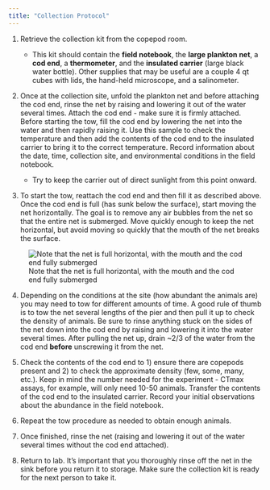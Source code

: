```yaml
---
title: "Collection Protocol"
---
```


1.  Retrieve the collection kit from the copepod room.

    -   This kit should contain the **field notebook**, the **large plankton net**, a **cod end**, a **thermometer**, and the **insulated carrier** (large black water bottle). Other supplies that may be useful are a couple 4 qt cubes with lids, the hand-held microscope, and a salinometer.

2.  Once at the collection site, unfold the plankton net and before attaching the cod end, rinse the net by raising and lowering it out of the water several times. Attach the cod end - make sure it is firmly attached. Before starting the tow, fill the cod end by lowering the net into the water and then rapidly raising it. Use this sample to check the temperature and then add the contents of the cod end to the insulated carrier to bring it to the correct temperature. Record information about the date, time, collection site, and environmental conditions in the field notebook.

    -   Try to keep the carrier out of direct sunlight from this point onward.

3.  To start the tow, reattach the cod end and then fill it as described above. Once the cod end is full (has sunk below the surface), start moving the net horizontally. The goal is to remove any air bubbles from the net so that the entire net is submerged. Move quickly enough to keep the net horizontal, but avoid moving so quickly that the mouth of the net breaks the surface.

::: protocolinfo
![Note that the net is full horizontal, with the mouth and the cod end fully submerged](/images/tow1.jpeg)
:::

4.  Depending on the conditions at the site (how abundant the animals are) you may need to tow for different amounts of time. A good rule of thumb is to tow the net several lengths of the pier and then pull it up to check the density of animals. Be sure to rinse anything stuck on the sides of the net down into the cod end by raising and lowering it into the water several times. After pulling the net up, drain \~2/3 of the water from the cod end **before** unscrewing it from the net.

5.  Check the contents of the cod end to 1) ensure there are copepods present and 2) to check the approximate density (few, some, many, etc.). Keep in mind the number needed for the experiment - CTmax assays, for example, will only need 10-50 animals. Transfer the contents of the cod end to the insulated carrier. Record your initial observations about the abundance in the field notebook.

6.  Repeat the tow procedure as needed to obtain enough animals.

7.  Once finished, rinse the net (raising and lowering it out of the water several times without the cod end attached).

8.  Return to lab. It's important that you thoroughly rinse off the net in the sink before you return it to storage. Make sure the collection kit is ready for the next person to take it.
